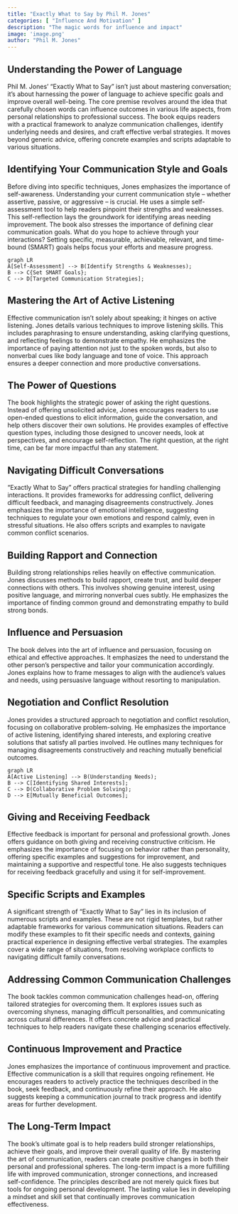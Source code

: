 ```yaml
---
title: "Exactly What to Say by Phil M. Jones"
categories: [ "Influence And Motivation" ]
description: "The magic words for influence and impact"
image: 'image.png'
author: "Phil M. Jones"
---
```

## Understanding the Power of Language

Phil M. Jones' "Exactly What to Say" isn't just about mastering conversation; it's about harnessing the power of language to achieve specific goals and improve overall well-being. The core premise revolves around the idea that carefully chosen words can influence outcomes in various life aspects, from personal relationships to professional success. The book equips readers with a practical framework to analyze communication challenges, identify underlying needs and desires, and craft effective verbal strategies. It moves beyond generic advice, offering concrete examples and scripts adaptable to various situations.

##  Identifying Your Communication Style and Goals

Before diving into specific techniques, Jones emphasizes the importance of self-awareness. Understanding your current communication style – whether assertive, passive, or aggressive – is crucial.  He uses a simple self-assessment tool to help readers pinpoint their strengths and weaknesses.  This self-reflection lays the groundwork for identifying areas needing improvement.  The book also stresses the importance of defining clear communication goals. What do you hope to achieve through your interactions?  Setting specific, measurable, achievable, relevant, and time-bound (SMART) goals helps focus your efforts and measure progress.

```mermaid
graph LR
A[Self-Assessment] --> B(Identify Strengths & Weaknesses);
B --> C{Set SMART Goals};
C --> D[Targeted Communication Strategies];
```


## Mastering the Art of Active Listening

Effective communication isn't solely about speaking; it hinges on active listening. Jones details various techniques to improve listening skills. This includes paraphrasing to ensure understanding, asking clarifying questions, and reflecting feelings to demonstrate empathy. He emphasizes the importance of paying attention not just to the spoken words, but also to nonverbal cues like body language and tone of voice. This approach ensures a deeper connection and more productive conversations.

##  The Power of Questions

The book highlights the strategic power of asking the right questions.  Instead of offering unsolicited advice,  Jones encourages readers to use open-ended questions to elicit information, guide the conversation, and help others discover their own solutions.  He provides examples of effective question types, including those designed to uncover needs, look at perspectives, and encourage self-reflection.  The right question, at the right time, can be far more impactful than any statement.

##  Navigating Difficult Conversations

"Exactly What to Say" offers practical strategies for handling challenging interactions.  It provides frameworks for addressing conflict, delivering difficult feedback, and managing disagreements constructively. Jones emphasizes the importance of emotional intelligence, suggesting techniques to regulate your own emotions and respond calmly, even in stressful situations.  He also offers scripts and examples to navigate common conflict scenarios.

##  Building Rapport and Connection

Building strong relationships relies heavily on effective communication. Jones discusses methods to build rapport, create trust, and build deeper connections with others. This involves showing genuine interest, using positive language, and mirroring nonverbal cues subtly. He emphasizes the importance of finding common ground and demonstrating empathy to build strong bonds.

##  Influence and Persuasion

The book delves into the art of influence and persuasion, focusing on ethical and effective approaches.  It emphasizes the need to understand the other person's perspective and tailor your communication accordingly. Jones explains how to frame messages to align with the audience's values and needs, using persuasive language without resorting to manipulation.

##  Negotiation and Conflict Resolution

Jones provides a structured approach to negotiation and conflict resolution, focusing on collaborative problem-solving. He emphasizes the importance of active listening, identifying shared interests, and exploring creative solutions that satisfy all parties involved. He outlines many techniques for managing disagreements constructively and reaching mutually beneficial outcomes.

```mermaid
graph LR
A[Active Listening] --> B(Understanding Needs);
B --> C[Identifying Shared Interests];
C --> D(Collaborative Problem Solving);
D --> E[Mutually Beneficial Outcomes];
```


##  Giving and Receiving Feedback

Effective feedback is important for personal and professional growth. Jones offers guidance on both giving and receiving constructive criticism. He emphasizes the importance of focusing on behavior rather than personality, offering specific examples and suggestions for improvement, and maintaining a supportive and respectful tone. He also suggests techniques for receiving feedback gracefully and using it for self-improvement.

##  Specific Scripts and Examples

A significant strength of "Exactly What to Say" lies in its inclusion of numerous scripts and examples.  These are not rigid templates, but rather adaptable frameworks for various communication situations. Readers can modify these examples to fit their specific needs and contexts, gaining practical experience in designing effective verbal strategies.  The examples cover a wide range of situations, from resolving workplace conflicts to navigating difficult family conversations.


##  Addressing Common Communication Challenges

The book tackles common communication challenges head-on, offering tailored strategies for overcoming them.  It explores issues such as overcoming shyness, managing difficult personalities, and communicating across cultural differences.  It offers concrete advice and practical techniques to help readers navigate these challenging scenarios effectively.

##  Continuous Improvement and Practice

Jones emphasizes the importance of continuous improvement and practice.  Effective communication is a skill that requires ongoing refinement.  He encourages readers to actively practice the techniques described in the book, seek feedback, and continuously refine their approach.  He also suggests keeping a communication journal to track progress and identify areas for further development.

##  The Long-Term Impact

The book's ultimate goal is to help readers build stronger relationships, achieve their goals, and improve their overall quality of life. By mastering the art of communication, readers can create positive changes in both their personal and professional spheres. The long-term impact is a more fulfilling life with improved communication, stronger connections, and increased self-confidence.  The principles described are not merely quick fixes but tools for ongoing personal development.  The lasting value lies in developing a mindset and skill set that continually improves communication effectiveness.

